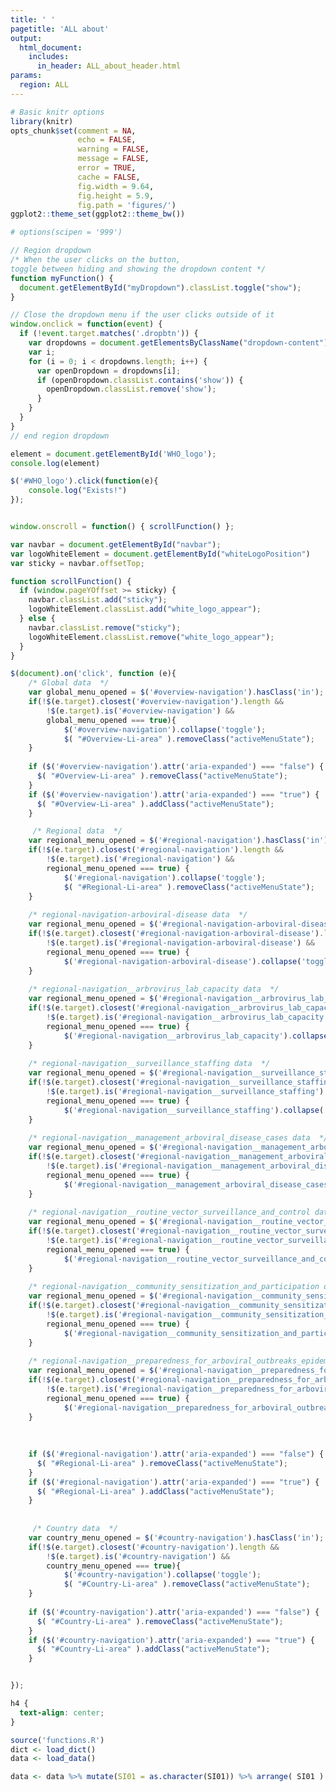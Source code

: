 ```yaml
---
title: ' '
pagetitle: 'ALL about'
output:
  html_document:
    includes:
      in_header: ALL_about_header.html
params:
  region: ALL
---
```


```r
# Basic knitr options
library(knitr)
opts_chunk$set(comment = NA, 
               echo = FALSE,
               warning = FALSE, 
               message = FALSE, 
               error = TRUE, 
               cache = FALSE,
               fig.width = 9.64,
               fig.height = 5.9,
               fig.path = 'figures/')
ggplot2::theme_set(ggplot2::theme_bw())

# options(scipen = '999')
```


```js
// Region dropdown
/* When the user clicks on the button,
toggle between hiding and showing the dropdown content */
function myFunction() {
  document.getElementById("myDropdown").classList.toggle("show");
}

// Close the dropdown menu if the user clicks outside of it
window.onclick = function(event) {
  if (!event.target.matches('.dropbtn')) {
    var dropdowns = document.getElementsByClassName("dropdown-content");
    var i;
    for (i = 0; i < dropdowns.length; i++) {
      var openDropdown = dropdowns[i];
      if (openDropdown.classList.contains('show')) {
        openDropdown.classList.remove('show');
      }
    }
  }
}
// end region dropdown

element = document.getElementById('WHO_logo');
console.log(element)

$('#WHO_logo').click(function(e){
    console.log("Exists!")
});


window.onscroll = function() { scrollFunction() };

var navbar = document.getElementById("navbar");
var logoWhiteElement = document.getElementById("whiteLogoPosition")
var sticky = navbar.offsetTop;

function scrollFunction() {
  if (window.pageYOffset >= sticky) {
    navbar.classList.add("sticky");
    logoWhiteElement.classList.add("white_logo_appear");
  } else {
    navbar.classList.remove("sticky");
    logoWhiteElement.classList.remove("white_logo_appear");
  }
}

$(document).on('click', function (e){
    /* Global data  */
    var global_menu_opened = $('#overview-navigation').hasClass('in');
    if(!$(e.target).closest('#overview-navigation').length &&
        !$(e.target).is('#overview-navigation') &&
        global_menu_opened === true){
            $('#overview-navigation').collapse('toggle');
            $( "#Overview-Li-area" ).removeClass("activeMenuState");
    }
    
    if ($('#overview-navigation').attr('aria-expanded') === "false") {
      $( "#Overview-Li-area" ).removeClass("activeMenuState");
    }
    if ($('#overview-navigation').attr('aria-expanded') === "true") {
      $( "#Overview-Li-area" ).addClass("activeMenuState");
    }

     /* Regional data  */
    var regional_menu_opened = $('#regional-navigation').hasClass('in');
    if(!$(e.target).closest('#regional-navigation').length &&
        !$(e.target).is('#regional-navigation') &&
        regional_menu_opened === true) {
            $('#regional-navigation').collapse('toggle');
            $( "#Regional-Li-area" ).removeClass("activeMenuState");
    }
    
    /* regional-navigation-arboviral-disease data  */
    var regional_menu_opened = $('#regional-navigation-arboviral-disease').hasClass('in');
    if(!$(e.target).closest('#regional-navigation-arboviral-disease').length &&
        !$(e.target).is('#regional-navigation-arboviral-disease') &&
        regional_menu_opened === true) {
            $('#regional-navigation-arboviral-disease').collapse('toggle');
    }
    
    /* regional-navigation__arbrovirus_lab_capacity data  */
    var regional_menu_opened = $('#regional-navigation__arbrovirus_lab_capacity').hasClass('in');
    if(!$(e.target).closest('#regional-navigation__arbrovirus_lab_capacity').length &&
        !$(e.target).is('#regional-navigation__arbrovirus_lab_capacity') &&
        regional_menu_opened === true) {
            $('#regional-navigation__arbrovirus_lab_capacity').collapse('toggle');
    }
    
    /* regional-navigation__surveillance_staffing data  */
    var regional_menu_opened = $('#regional-navigation__surveillance_staffing').hasClass('in');
    if(!$(e.target).closest('#regional-navigation__surveillance_staffing').length &&
        !$(e.target).is('#regional-navigation__surveillance_staffing') &&
        regional_menu_opened === true) {
            $('#regional-navigation__surveillance_staffing').collapse('toggle');
    }
    
    /* regional-navigation__management_arboviral_disease_cases data  */
    var regional_menu_opened = $('#regional-navigation__management_arboviral_disease_cases').hasClass('in');
    if(!$(e.target).closest('#regional-navigation__management_arboviral_disease_cases').length &&
        !$(e.target).is('#regional-navigation__management_arboviral_disease_cases') &&
        regional_menu_opened === true) {
            $('#regional-navigation__management_arboviral_disease_cases').collapse('toggle');
    }
    
    /* regional-navigation__routine_vector_surveillance_and_control data  */
    var regional_menu_opened = $('#regional-navigation__routine_vector_surveillance_and_control').hasClass('in');
    if(!$(e.target).closest('#regional-navigation__routine_vector_surveillance_and_control').length &&
        !$(e.target).is('#regional-navigation__routine_vector_surveillance_and_control') &&
        regional_menu_opened === true) {
            $('#regional-navigation__routine_vector_surveillance_and_control').collapse('toggle');
    }
    
    /* regional-navigation__community_sensitization_and_participation data  */
    var regional_menu_opened = $('#regional-navigation__community_sensitization_and_participation').hasClass('in');
    if(!$(e.target).closest('#regional-navigation__community_sensitization_and_participation').length &&
        !$(e.target).is('#regional-navigation__community_sensitization_and_participation') &&
        regional_menu_opened === true) {
            $('#regional-navigation__community_sensitization_and_participation').collapse('toggle');
    }
    
    /* regional-navigation__preparedness_for_arboviral_outbreaks_epidemics data  */
    var regional_menu_opened = $('#regional-navigation__preparedness_for_arboviral_outbreaks_epidemics').hasClass('in');
    if(!$(e.target).closest('#regional-navigation__preparedness_for_arboviral_outbreaks_epidemics').length &&
        !$(e.target).is('#regional-navigation__preparedness_for_arboviral_outbreaks_epidemics') &&
        regional_menu_opened === true) {
            $('#regional-navigation__preparedness_for_arboviral_outbreaks_epidemics').collapse('toggle');
    }
    
    
    
    if ($('#regional-navigation').attr('aria-expanded') === "false") {
      $( "#Regional-Li-area" ).removeClass("activeMenuState");
    }
    if ($('#regional-navigation').attr('aria-expanded') === "true") {
      $( "#Regional-Li-area" ).addClass("activeMenuState");
    }
     
     
     /* Country data  */
    var country_menu_opened = $('#country-navigation').hasClass('in');
    if(!$(e.target).closest('#country-navigation').length &&
        !$(e.target).is('#country-navigation') &&
        country_menu_opened === true){
            $('#country-navigation').collapse('toggle');
            $( "#Country-Li-area" ).removeClass("activeMenuState");
    }
    
    if ($('#country-navigation').attr('aria-expanded') === "false") {
      $( "#Country-Li-area" ).removeClass("activeMenuState");
    }
    if ($('#country-navigation').attr('aria-expanded') === "true") {
      $( "#Country-Li-area" ).addClass("activeMenuState");
    }


});

```


```css
h4 {
  text-align: center;
}
```


```r
source('functions.R')
dict <- load_dict()
data <- load_data()
```


```r
data <- data %>% mutate(SI01 = as.character(SI01)) %>% arrange( SI01 )
```
